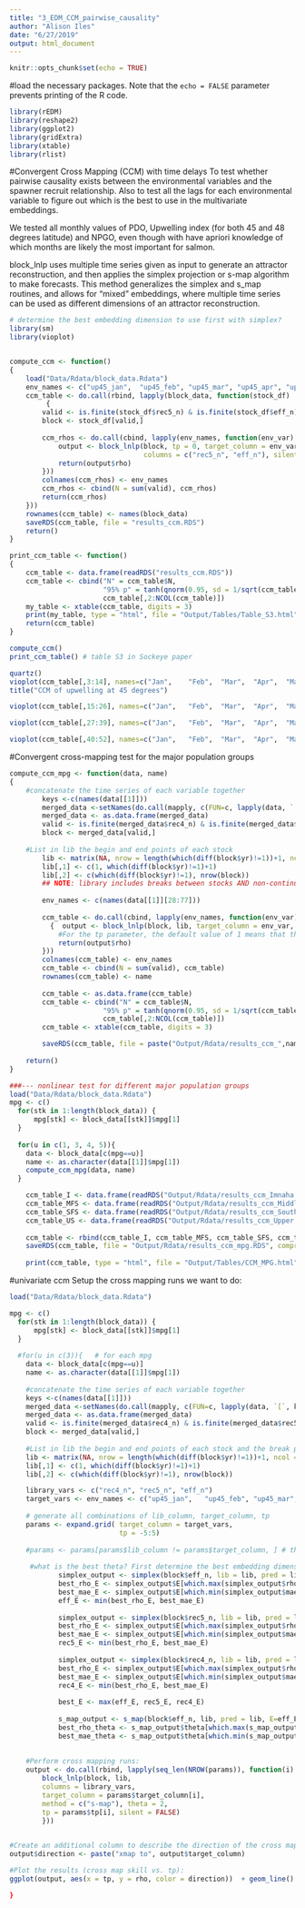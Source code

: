 ```yaml
---
title: "3_EDM_CCM_pairwise_causality"
author: "Alison Iles"
date: "6/27/2019"
output: html_document
---
```


```r
knitr::opts_chunk$set(echo = TRUE)
```
#load the necessary packages. 
Note that the `echo = FALSE` parameter prevents printing of the R code.

```r
library(rEDM)
library(reshape2)
library(ggplot2)
library(gridExtra)
library(xtable)
library(rlist)
```


#Convergent Cross Mapping (CCM) with time delays
To test whether pairwise causality exists between the environmental variables and the spawner recruit relationship. Also to test all the lags for each environmental variable to figure out which is the best to use in the multivariate embeddings.

We tested all monthly values of PDO, Upwelling index (for both 45 and 48 degrees latitude) and NPGO, even though with have apriori knowledge of which months are likely the most important for salmon. 

block_lnlp uses multiple time series given as input to generate an attractor reconstruction, and then applies the simplex projection or s-map algorithm to make forecasts. This method generalizes the simplex and s_map routines, and allows for "mixed" embeddings, where multiple time series can be used as different dimensions of an attractor reconstruction.


```r

# determine the best embedding dimension to use first with simplex?
library(sm)
library(vioplot)


compute_ccm <- function()
{
    load("Data/Rdata/block_data.Rdata")
    env_names <- c("up45_jan",	"up45_feb",	"up45_mar",	"up45_apr",	"up45_may",	"up45_jun",	"up45_jul",	"up45_aug",	"up45_sep",	"up45_oct",	"up45_nov",	"up45_dec",	"up48_jan",	"up48_feb",	"up48_mar",	"up48_apr",	"up48_may",	"up48_jun",	"up48_jul",	"up48_aug",	"up48_sep",	"up48_oct",	"up48_nov",	"up48_dec", "pdo_jan",	"pdo_feb",	"pdo_mar",	"pdo_apr",	"pdo_may",	"pdo_jun",	"pdo_jul",	"pdo_aug",	"pdo_sep",	"pdo_oct",	"pdo_nov",	"pdo_dec", "pdo_win", "npgo_jan",	"npgo_feb",	"npgo_mar",	"npgo_apr",	"npgo_may",	"npgo_jun",	"npgo_jul",	"npgo_aug",	"npgo_sep",	"npgo_oct",	"npgo_nov",	"npgo_dec",	"npgo_yr")
    ccm_table <- do.call(rbind, lapply(block_data, function(stock_df) 
         {
        valid <- is.finite(stock_df$rec5_n) & is.finite(stock_df$eff_n)
        block <- stock_df[valid,]
        
        ccm_rhos <- do.call(cbind, lapply(env_names, function(env_var) {
            output <- block_lnlp(block, tp = 0, target_column = env_var, 
                                 columns = c("rec5_n", "eff_n"), silent = TRUE)
            return(output$rho)
        }))
        colnames(ccm_rhos) <- env_names
        ccm_rhos <- cbind(N = sum(valid), ccm_rhos)
        return(ccm_rhos)
    }))
    rownames(ccm_table) <- names(block_data)
    saveRDS(ccm_table, file = "results_ccm.RDS")
    return()
}

print_ccm_table <- function()
{
    ccm_table <- data.frame(readRDS("results_ccm.RDS"))
    ccm_table <- cbind("N" = ccm_table$N,
                       "95% p" = tanh(qnorm(0.95, sd = 1/sqrt(ccm_table$N - 3))), 
                       ccm_table[,2:NCOL(ccm_table)])
    my_table <- xtable(ccm_table, digits = 3)
    print(my_table, type = "html", file = "Output/Tables/Table_S3.html")
    return(ccm_table)
}

compute_ccm()
print_ccm_table() # table S3 in Sockeye paper
```

```R
quartz()
vioplot(ccm_table[,3:14], names=c("Jan",	"Feb",	"Mar",	"Apr",	"May",	"Jun",	"Jul",	"Aug",	"Sep",	"Oct",	"Nov",	"Dec"))
title("CCM of upwelling at 45 degrees")
```

```R
vioplot(ccm_table[,15:26], names=c("Jan",	"Feb",	"Mar",	"Apr",	"May",	"Jun",	"Jul",	"Aug",	"Sep",	"Oct",	"Nov",	"Dec"), title("CCM of upwelling at 48 degrees"))

```
```R
vioplot(ccm_table[,27:39], names=c("Jan",	"Feb",	"Mar",	"Apr",	"May",	"Jun",	"Jul",	"Aug",	"Sep",	"Oct",	"Nov",	"Dec",  "Win"), title("CCM of PDO"))

```

```R
vioplot(ccm_table[,40:52], names=c("Jan",	"Feb",	"Mar",	"Apr",	"May",	"Jun",	"Jul",	"Aug",	"Sep",	"Oct",	"Nov",	"Dec", "Year"), title("CCM of NPGO"))

```

#Convergent cross-mapping test for the major population groups 

```r

compute_ccm_mpg <- function(data, name)
{
    #concatenate the time series of each variable together
        keys <-c(names(data[[1]]))
        merged_data <-setNames(do.call(mapply, c(FUN=c, lapply(data, `[`, keys))), keys)
        merged_data <- as.data.frame(merged_data)
        valid <- is.finite(merged_data$rec4_n) & is.finite(merged_data$rec5_n) & is.finite(merged_data$eff_n)
        block <- merged_data[valid,]  
        
    #List in lib the begin and end points of each stock
        lib <- matrix(NA, nrow = length(which(diff(block$yr)!=1))+1, ncol = 2)
        lib[,1] <- c(1, which(diff(block$yr)!=1)+1)
        lib[,2] <- c(which(diff(block$yr)!=1), nrow(block))
        ## NOTE: library includes breaks between stocks AND non-continuous breaks within stocks
     
        env_names <- c(names(data[[1]][28:77]))
  
        ccm_table <- do.call(cbind, lapply(env_names, function(env_var) 
          {  output <- block_lnlp(block, lib, target_column = env_var, method = c("s-map"), theta = 2, tp=0, columns = c("rec4_n", "rec5_n", "eff_n"), save_smap_coefficients = TRUE)
            #For the tp parameter, the default value of 1 means that the program will predict the target variable 1 time step into the future (based on the row-structure of the input data). In some cases, the data may already be processed into a format where one wants to predict a different column that has already been aligned correctly. In that case, one can set tp = 0 when calling block_lnlp.
            return(output$rho)
        }))
        colnames(ccm_table) <- env_names
        ccm_table <- cbind(N = sum(valid), ccm_table)
        rownames(ccm_table) <- name
        
        ccm_table <- as.data.frame(ccm_table)
        ccm_table <- cbind("N" = ccm_table$N,
                       "95% p" = tanh(qnorm(0.95, sd = 1/sqrt(ccm_table$N - 3))), 
                       ccm_table[,2:NCOL(ccm_table)])
        ccm_table <- xtable(ccm_table, digits = 3)

        saveRDS(ccm_table, file = paste("Output/Rdata/results_ccm_",name,".RDS", sep = "", collapse = NULL))
    
    return()
}

###--- nonlinear test for different major population groups
load("Data/Rdata/block_data.Rdata")  
mpg <- c() 
  for(stk in 1:length(block_data)) { 
      mpg[stk] <- block_data[[stk]]$mpg[1]
  } 
  
  for(u in c(1, 3, 4, 5)){
    data <- block_data[c(mpg==u)]
    name <- as.character(data[[1]]$mpg[1])
    compute_ccm_mpg(data, name)
  }

    ccm_table_I <- data.frame(readRDS("Output/Rdata/results_ccm_Imnaha.RDS"))
    ccm_table_MFS <- data.frame(readRDS("Output/Rdata/results_ccm_Middle Fork Salmon.RDS"))
    ccm_table_SFS <- data.frame(readRDS("Output/Rdata/results_ccm_South Fork Salmon.RDS"))
    ccm_table_US <- data.frame(readRDS("Output/Rdata/results_ccm_Upper Salmon.RDS"))
    
    ccm_table <- rbind(ccm_table_I, ccm_table_MFS, ccm_table_SFS, ccm_table_US)
    saveRDS(ccm_table, file = "Output/Rdata/results_ccm_mpg.RDS", compress = FALSE)
    
    print(ccm_table, type = "html", file = "Output/Tables/CCM_MPG.html")
```

#univariate ccm
Setup the cross mapping runs we want to do:
```R
load("Data/Rdata/block_data.Rdata")  

mpg <- c() 
  for(stk in 1:length(block_data)) { 
      mpg[stk] <- block_data[[stk]]$mpg[1]
  } 
  
  #for(u in c(3)){   # for each mpg
    data <- block_data[c(mpg==u)]
    name <- as.character(data[[1]]$mpg[1])
  
    #concatenate the time series of each variable together
    keys <-c(names(data[[1]]))
    merged_data <-setNames(do.call(mapply, c(FUN=c, lapply(data, `[`, keys))), keys)
    merged_data <- as.data.frame(merged_data)
    valid <- is.finite(merged_data$rec4_n) & is.finite(merged_data$rec5_n) & is.finite(merged_data$eff_n)
    block <- merged_data[valid,]  
    
    #List in lib the begin and end points of each stock and the break points within stocks
    lib <- matrix(NA, nrow = length(which(diff(block$yr)!=1))+1, ncol = 2)
    lib[,1] <- c(1, which(diff(block$yr)!=1)+1)
    lib[,2] <- c(which(diff(block$yr)!=1), nrow(block))

    library_vars <- c("rec4_n", "rec5_n", "eff_n")
    target_vars <- env_names <- c("up45_jan",	"up45_feb",	"up45_mar",	"up45_apr",	"up45_may",	"up45_jun",	"up45_jul",	"up45_aug",	"up45_sep",	"up45_oct",	"up45_nov",	"up45_dec",	"up48_jan",	"up48_feb",	"up48_mar",	"up48_apr",	"up48_may",	"up48_jun",	"up48_jul",	"up48_aug",	"up48_sep",	"up48_oct",	"up48_nov",	"up48_dec", "pdo_jan",	"pdo_feb",	"pdo_mar",	"pdo_apr",	"pdo_may",	"pdo_jun",	"pdo_jul",	"pdo_aug",	"pdo_sep",	"pdo_oct",	"pdo_nov",	"pdo_dec", "pdo_win", "npgo_jan",	"npgo_feb",	"npgo_mar",	"npgo_apr",	"npgo_may",	"npgo_jun",	"npgo_jul",	"npgo_aug",	"npgo_sep",	"npgo_oct",	"npgo_nov",	"npgo_dec",	"npgo_yr")
    
    # generate all combinations of lib_column, target_column, tp
    params <- expand.grid( target_column = target_vars, 
                           tp = -5:5)
     
    #params <- params[params$lib_column != params$target_column, ] # throw out cases where lib == target. Not need as library stays the same
    
     #what is the best theta? First determine the best embedding dimension of each variable in the library
            simplex_output <- simplex(block$eff_n, lib = lib, pred = lib, E = 1:8, exclusion_radius = 0, silent = TRUE)
            best_rho_E <- simplex_output$E[which.max(simplex_output$rho)]
            best_mae_E <- simplex_output$E[which.min(simplex_output$mae)]
            eff_E <- min(best_rho_E, best_mae_E)
            
            simplex_output <- simplex(block$rec5_n, lib = lib, pred = lib, E = 1:8, exclusion_radius = 0, silent = TRUE)
            best_rho_E <- simplex_output$E[which.max(simplex_output$rho)]
            best_mae_E <- simplex_output$E[which.min(simplex_output$mae)]
            rec5_E <- min(best_rho_E, best_mae_E)
            
            simplex_output <- simplex(block$rec4_n, lib = lib, pred = lib, E = 1:8, exclusion_radius = 0, silent = TRUE)
            best_rho_E <- simplex_output$E[which.max(simplex_output$rho)]
            best_mae_E <- simplex_output$E[which.min(simplex_output$mae)]
            rec4_E <- min(best_rho_E, best_mae_E)
            
            best_E <- max(eff_E, rec5_E, rec4_E)
            
            s_map_output <- s_map(block$eff_n, lib, pred = lib, E=eff_E)
            best_rho_theta <- s_map_output$theta[which.max(s_map_output$rho)]
            best_mae_theta <- s_map_output$theta[which.min(s_map_output$mae)]
            
            
    #Perform cross mapping runs:  
    output <- do.call(rbind, lapply(seq_len(NROW(params)), function(i) {
        block_lnlp(block, lib, 
        columns = library_vars, 
        target_column = params$target_column[i], 
        method = c("s-map"), theta = 2,
        tp = params$tp[i], silent = FALSE)
        }))

    
#Create an additional column to describe the direction of the cross mapping:
output$direction <- paste("xmap to", output$target_column)

#Plot the results (cross map skill vs. tp):
ggplot(output, aes(x = tp, y = rho, color = direction))  + geom_line() + theme_bw()

}
```